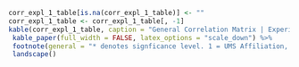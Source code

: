 ```r

corr_expl_1_table[is.na(corr_expl_1_table)] <- ""
corr_expl_1_table <- corr_expl_1_table[, -1]
kable(corr_expl_1_table, caption = "General Correlation Matrix | Experiment 1", col.names = c("Parameter", 1:13), escape = FALSE, format = "latex", booktabs = T, align = "l") %>%
 kable_paper(full_width = FALSE, latex_options = "scale_down") %>%
 footnote(general = "* denotes signficance level. 1 = UMS Affiliation,	2 = UMS Intimacy,	3 = UMS,	4 = Prestige,	5 = Leadership,	6 = Dominance,	7 = DoPL,	8 = Realism,	9 = Justification,	10 = SJS,	11 = SRPS,	12 = SSES,	13 = Spite") %>%
 landscape()
```